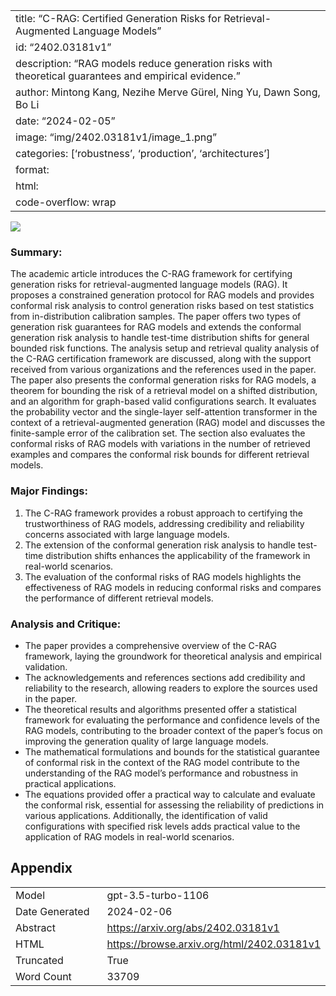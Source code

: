
---
title: "C-RAG: Certified Generation Risks for Retrieval-Augmented Language Models"
id: "2402.03181v1"
description: "RAG models reduce generation risks with theoretical guarantees and empirical evidence."
author: Mintong Kang, Nezihe Merve Gürel, Ning Yu, Dawn Song, Bo Li
date: "2024-02-05"
image: "img/2402.03181v1/image_1.png"
categories: ['robustness', 'production', 'architectures']
format:
  html:
    code-overflow: wrap
---

![](img/2402.03181v1/image_1.png)

### Summary:
The academic article introduces the C-RAG framework for certifying generation risks for retrieval-augmented language models (RAG). It proposes a constrained generation protocol for RAG models and provides conformal risk analysis to control generation risks based on test statistics from in-distribution calibration samples. The paper offers two types of generation risk guarantees for RAG models and extends the conformal generation risk analysis to handle test-time distribution shifts for general bounded risk functions. The analysis setup and retrieval quality analysis of the C-RAG certification framework are discussed, along with the support received from various organizations and the references used in the paper. The paper also presents the conformal generation risks for RAG models, a theorem for bounding the risk of a retrieval model on a shifted distribution, and an algorithm for graph-based valid configurations search. It evaluates the probability vector and the single-layer self-attention transformer in the context of a retrieval-augmented generation (RAG) model and discusses the finite-sample error of the calibration set. The section also evaluates the conformal risks of RAG models with variations in the number of retrieved examples and compares the conformal risk bounds for different retrieval models.

### Major Findings:
1. The C-RAG framework provides a robust approach to certifying the trustworthiness of RAG models, addressing credibility and reliability concerns associated with large language models.
2. The extension of the conformal generation risk analysis to handle test-time distribution shifts enhances the applicability of the framework in real-world scenarios.
3. The evaluation of the conformal risks of RAG models highlights the effectiveness of RAG models in reducing conformal risks and compares the performance of different retrieval models.

### Analysis and Critique:
- The paper provides a comprehensive overview of the C-RAG framework, laying the groundwork for theoretical analysis and empirical validation.
- The acknowledgements and references sections add credibility and reliability to the research, allowing readers to explore the sources used in the paper.
- The theoretical results and algorithms presented offer a statistical framework for evaluating the performance and confidence levels of the RAG models, contributing to the broader context of the paper's focus on improving the generation quality of large language models.
- The mathematical formulations and bounds for the statistical guarantee of conformal risk in the context of the RAG model contribute to the understanding of the RAG model's performance and robustness in practical applications.
- The equations provided offer a practical way to calculate and evaluate the conformal risk, essential for assessing the reliability of predictions in various applications. Additionally, the identification of valid configurations with specified risk levels adds practical value to the application of RAG models in real-world scenarios.

## Appendix

|          |          |
|----------|----------|
| Model     | gpt-3.5-turbo-1106       |
| Date Generated     | 2024-02-06       |
| Abstract | [https://arxiv.org/abs/2402.03181v1](https://arxiv.org/abs/2402.03181v1)        |
| HTML     | [https://browse.arxiv.org/html/2402.03181v1](https://browse.arxiv.org/html/2402.03181v1)       |
| Truncated       | True       |
| Word Count       | 33709       |